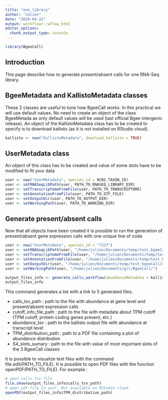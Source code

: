 ```yaml
---
title: "one_library"
author: "Julien"
date: "2020-04-22"
output: workflowr::wflow_html
editor_options:
  chunk_output_type: console
---
```


```r
library(BgeeCall)
```

## Introduction

This page describe how to generate present/absent calls for one RNA-Seq library.

## BgeeMetadata and KallistoMetadata classes

These 2 classes are useful to tune how BgeeCall works. In this practical we will use default values.
No need to create an object of the class BgeeMetada as only default values will be used (last official Bgee intergenic release).
An object of the KallistoMetadata class has to be created to specify is to download kallisto (as it is not installed on RStudio cloud).

```r
kallisto <- new("KallistoMetadata", download_kallisto = TRUE)
```

## UserMetadata class

An object of this class has to be created and value of some slots have to be modified to fit your data

```r
user <- new("UserMetadata", species_id = NCBI_TAXON_ID)
user <- setRNASeqLibPath(user, PATH_TO_RNASEQ_LIBRARY_DIR)
user <- setTranscriptomeFromFile(user, PATH_TO_TRANSCRIPTOME)
user <- setAnnotationFromFile(user, PATH_TO_GTF_FILE)
user <- setOutputDir(user, PATH_TO_OUTPUT_DIR)
user <- setWorkingPath(user, PATH_TO_WORKING_DIR)
```


## Generate present/absent calls

Now that all objects have been created it is possible to run the generation of present/absent gene expression calls with one unique line of code

```r
user <- new("UserMetadata", species_id = "7227")
user <- setRNASeqLibPath(user, "/home/julien/Documents/temp/test_bgeeCall/7227/fastq/SRX109273/")
user <- setTranscriptomeFromFile(user, "/home/julien/Documents/temp/test_bgeeCall/7227/Drosophila_melanogaster.BDGP6.28.cdna.all.fa.gz")
user <- setAnnotationFromFile(user, "/home/julien/Documents/temp/test_bgeeCall/7227/Drosophila_melanogaster.BDGP6.28.99.gtf.gz")
user <- setOutputDir(user, "/home/julien/Documents/temp/test_bgeeCall/output/7227/SRX109273/")
user <- setWorkingPath(user, "/home/julien/Documents/git/BgeeCall/")
```

```r
output_files_info <- generate_calls_workflow(abundanceMetadata = kallisto, userMetadata = user)
output_files_info
```

This command generates a list with a link to 5 generated files.

* calls_tsv_path : path to the file with abundance at gene level and present/absent expression calls
* cutoff_info_file_path : path to the file with metadata about TPM cutoff (TPM cutoff, protein coding genes present, etc.)
* abundance_tsv : path to the kallisto output file with abundance at transcript level
* TPM_distribution_path : path to a PDF file containing a plot of abundance distribution
* S4_slots_sumary : path to the file with value of most important slots of the 3 BgeeCall classes

It is possible to visualize text files with the command file.edit(PATH_TO_FILE).
It is possible to open PDF files with the function openPDF(PATH_TO_FILE).
For example :
```r
# open calls tsv file
file.show(output_files_info$calls_tsv_path)
# open pdf file in your. Not available on RStudio cloud
openPDF(output_files_info$TPM_distribution_path)
```

